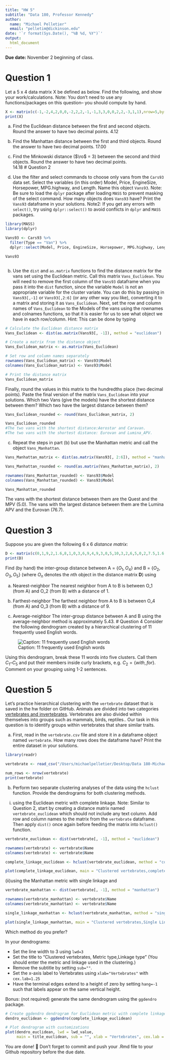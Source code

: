 ```yaml
---
title: "HW 5"
subtitle: "Data 180, Professor Kennedy"
author: 
  name: "Michael Pelletier"
  email: "pelletim@dickinson.edu"
date: '`r format(Sys.Date(), "%B %d, %Y")`'
output: 
  html_document
---
```


**Due date:** November 2 beginning of class.

# Question 1
Let a 5 x 4 data matrix X be defined as below. Find the following, and show your work/calculations. Note: You don't need to use any functions/packages on this question-- you should compute by hand.

```r
X <- matrix(c(-1,-2,4,2,0,0,-2,2,2,-1,-1,3,3,0,0,2,2,-3,1,1),nrow=5,byrow = T)
print(X)
```

a) Find the Euclidean distance between the first and second objects. Round the answer to have two decimal points. 
4.12


b) Find the Manhattan distance between the first and third objects. Round the answer to have two decimal points.
17.00
c) Find the Minkowski distance ($\ro$ = 3) between the second and third objects. Round the answer to have two decimal points.  
14.18
# Question 2
a) Use the filter and select commands to choose only vans from the `Cars93` data set. Select the variables (in this order) Model, Price, EngineSize, Horsepower, MPG.highway, and Length. Name this object `Vans93`. Note: Be sure to load the `dplyr` package after loading `MASS` to prevent masking of the select command. How many objects does `Vans93` have? Print the `Vans93` dataframe in your solutions. Note2: If you get any errors with `select()`, try using `dplyr::select()` to avoid conflicts in `dplyr` and `MASS` packages.
```r
library(MASS)
library(dplyr)

Vans93 <- Cars93 %>%
  filter(Type == "Van") %>%
  dplyr::select(Model, Price, EngineSize, Horsepower, MPG.highway, Length)

Vans93



```

b) Use the `dist` and `as.matrix` functions to find the distance matrix for the vans set using the Euclidean metric. Call this matrix `Vans_Euclidean`. You will need to remove the first column of the `Vans93` dataframe when you pass it into the `dist` function, since the variable `Model` is not an appropriate variable for the cluster variate. You can do this by passing in `Vans93[,-1]` or `Vans93[,2:6]` (or any other way you like), converting it to a matrix and storing it as `Vans_Euclidean`. Next, set the row and column names of `Vans_Euclidean` to the Models of the vans using the rownames and colnames functions, so that it is easier for us to see what object we have in each row/column. Hint: This can be done by typing

```r
# Calculate the Euclidean distance matrix
Vans_Euclidean <- dist(as.matrix(Vans93[, -1]), method = "euclidean")

# Create a matrix from the distance object
Vans_Euclidean_matrix <- as.matrix(Vans_Euclidean)

# Set row and column names separately
rownames(Vans_Euclidean_matrix) <- Vans93$Model
colnames(Vans_Euclidean_matrix) <- Vans93$Model

# Print the distance matrix
Vans_Euclidean_matrix

```

Finally, round the values in this matrix to the hundredths place (two decimal points). Paste the final version of the matrix `Vans_Euclidean` into your solutions. Which two Vans (give the models) have the shortest distance between them? Which two have the largest distance between them?
```r
Vans_Euclidean_rounded <- round(Vans_Euclidean_matrix, 2)

Vans_Euclidean_rounded
#The two vans with the shortest distance:Aerostar and Caravan.
#The two vans with the shortest distance: Eurovan and Lumina_APV.
```



c) Repeat the steps in part (b) but use the Manhattan metric and call the object `Vans_Manhattan`.
```r
Vans_Manhattan_matrix <- dist(as.matrix(Vans93[, 2:6]), method = "manhattan")

Vans_Manhattan_rounded <- round(as.matrix(Vans_Manhattan_matrix), 2)

rownames(Vans_Manhattan_rounded) <- Vans93$Model
colnames(Vans_Manhattan_rounded) <- Vans93$Model

Vans_Manhattan_rounded

```

The vans with the shortest distance between them are the Quest and the MPV (5.0). The vans with the largest distance between them are the Lumina APV and the Eurovan (76.7).

# Question 3
Suppose you are given the following 6 x 6 *distance matrix*:
```r
D <- matrix(c(0,1,9,2,1.6,8,1,0,3,6,9,4,9,3,0,5,10,3,2,6,5,0,2,7.5,1.6,9,10,2,0,5.5,8,4,3,7.5,5.5,0),nrow=6,byrow = T)
print(D)
```

Find (by hand) the inter-group distance between A = $\{O_1, O_4\}$ and B = $\{O_2, O_3, O_5\}$ (where $O_n$ denotes the $n$th object in the distance matrix **D**) using

a) Nearest-neighbor
The nearest neighbor from A to B is between O_1 (from A) and O_2 (from B) with a distance of 1.


b) Farthest-neighbor
The farthest neighbor from A to B is between O_4 (from A) and O_3 (from B) with a distance of 9.

c) Average-neighbor
The inter-group distance between A and B using the average-neighbor method is approximately 5.43.
# Question 4
Consider the following dendrogram created by a hierarchical clustering of 11 frequently used English words.

![Caption: 11 frequently used English words](hw5-image.png)

Using this dendrogram, break these 11 words into five clusters. Call them $C_1 – C_5$ and put their members inside curly brackets, e.g. $C_2 = \{with, for\}$. Comment on your grouping using 1-2 sentences.



# Question 5
Let's practice hierarchical clustering with the `vertebrate` dataset that is saved in the hw folder on GitHub. Animals are divided into two categories [vertebrates and invertebrates](https://www.oum.ox.ac.uk/thezone/animals/animalid/divide.htm#:~:text=Invertebrates%20-%20animals%20without%20a%20backbone,a%20vertebrate%20or%20an%20invertebrate.). Vertebrates are also divided within themselves into groups such as mammals, birds, reptiles.. Our task in this question is to identify groups within vertebrates that share similar traits.

a) First, read in the `vertebrate.csv` file and store it in a dataframe object named `vertebrate`. How many rows does the dataframe have? Print the entire dataset in your solutions.
```r
library(readr)

vertebrate <- read_csv("/Users/michaelpelletier/Desktop/Data 180-Michael Pelletier version2 /DATA-180-Michael-Pelletier/hw5/vertebrate.csv")

num_rows <- nrow(vertebrate)
print(vertebrate)

```

b) Perform two separate clustering analyses of the data using the `hclust` function. Provide the dendrograms for both clustering methods.

(i)	using the Euclidean metric with complete linkage. Note: Similar to Question 2, start by creating a distance matrix named `vertebrate_euclidean` which should not include any text column. Add row and column names to the matrix from the `vertebrate` dataframe. Then apply `dist()` once again before feeding the matrix into `hclust()` function.
```r
vertebrate_euclidean <- dist(vertebrate[, -1], method = "euclidean")

rownames(vertebrate) <- vertebrate$Name
colnames(vertebrate) <- vertebrate$Name

complete_linkage_euclidean <- hclust(vertebrate_euclidean, method = "complete")

plot(complete_linkage_euclidean, main = "Clustered vertebrates,complete linkage dendrogram (Euclidean Metric)", xlab="Vertebrates", cex.lab=1.25, sub = "",lwd=3,hang=-1)

```

(ii)using the Manhattan metric with single linkage and
```r
vertebrate_manhattan <- dist(vertebrate[, -1], method = "manhattan")

rownames(vertebrate_manhattan) <- vertebrate$Name
colnames(vertebrate_manhattan) <- vertebrate$Name

single_linkage_manhattan <- hclust(vertebrate_manhattan, method = "single")

plot(single_linkage_manhattan, main = "Clustered vertebrates,Single Linkage Dendrogram (Manhattan Metric)", xlab="Vertebrates", cex.lab=1.25, sub = "",lwd=3,hang=-1)

```

Which method do you prefer?


In your dendrograms:

*	Set the line width to 3 using `lwd=3`
*	Set the title to "Clustered vertebrates, Metric type,\n Linkage type" (You should enter the metric and linkage used in the clustering.)
*	Remove the subtitle by setting `sub=""`.
*	Set the x-axis label to Vertebrates using `xlab="Vertebrates"` with `cex.lab=1.25`
*	Have the terminal edges extend to a height of zero by setting `hang=-1` such that labels appear on the same vertical height.



Bonus: (not required) generate the same dendrogram using the `ggdendro` package.

```r
# Create ggdendro dendrogram for Euclidean metric with complete linkage
dendro_euclidean <- ggdendro(complete_linkage_euclidean)

# Plot dendrogram with customizations
plot(dendro_euclidean, lwd = lwd_value,
     main = title_euclidean, sub = "", xlab = "Vertebrates", cex.lab = 1.25, hang = -1)

```


You are done! 🏁 Don't forget to commit and push your .Rmd file to your Github repository before the due date.


